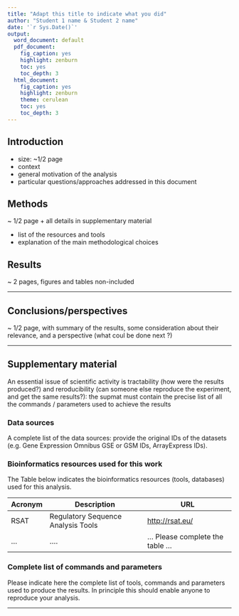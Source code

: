 ```yaml
---
title: "Adapt this title to indicate what you did"
author: "Student 1 name & Student 2 name"
date: '`r Sys.Date()`'
output:
  word_document: default
  pdf_document:
    fig_caption: yes
    highlight: zenburn
    toc: yes
    toc_depth: 3
  html_document:
    fig_caption: yes
    highlight: zenburn
    theme: cerulean
    toc: yes
    toc_depth: 3
---
```


## Introduction

- size: ~1/2 page
- context
- general motivation of the analysis
- particular questions/approaches addressed in this document



## Methods


~ 1/2 page + all details in supplementary material

- list of the resources and tools
- explanation of the main methodological choices



## Results

~ 2 pages, figures and tables non-included

* * * * * * 

## Conclusions/perspectives

~ 1/2 page, with summary of the results, some consideration about their relevance, and a perspective (what coul be done next ?)


* * * * * * 

## Supplementary material

An essential issue of scientific activity is  tractability (how were the results produced?) and reroducibility (can someone else reproduce the experiment, and get the same results?): the supmat must contain the precise list of all the commands / parameters used to achieve the results


### Data sources

A complete list of the data sources: provide the original IDs of the datasets (e.g. Gene Expression Omnibus GSE or GSM IDs, ArrayExpress IDs).

### Bioinformatics resources used for this work

The Table below indicates the bioinformatics resources (tools, databases) used for this analysis.

| Acronym | Description | URL | 
|---------|-------------|-----|
| RSAT | Regulatory Sequence Analysis Tools | <http://rsat.eu/> |
| ... | .... | ... Please complete the table ... |

### Complete list of commands and parameters

Please indicate here the complete list of tools, commands and parameters used to produce the results. In principle this should enable anyone to reproduce your analysis.

* * * * * * *
